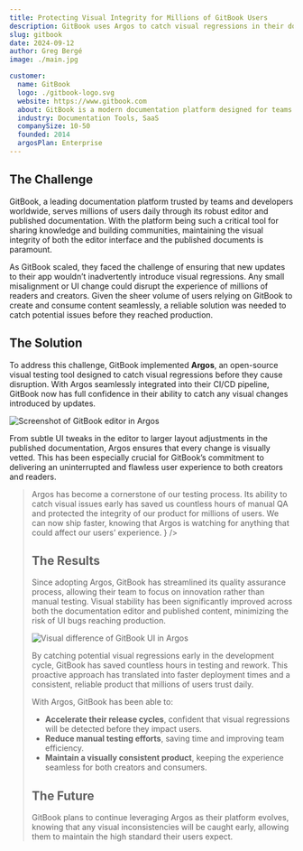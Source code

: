 ```yaml
---
title: Protecting Visual Integrity for Millions of GitBook Users
description: GitBook uses Argos to catch visual regressions in their documentation platform, ensuring millions of users experience seamless content creation and consumption daily.
slug: gitbook
date: 2024-09-12
author: Greg Bergé
image: ./main.jpg

customer:
  name: GitBook
  logo: ./gitbook-logo.svg
  website: https://www.gitbook.com
  about: GitBook is a modern documentation platform designed for teams to collaborate and share knowledge seamlessly.
  industry: Documentation Tools, SaaS
  companySize: 10-50
  founded: 2014
  argosPlan: Enterprise
---
```


## The Challenge

GitBook, a leading documentation platform trusted by teams and developers worldwide, serves millions of users daily through its robust editor and published documentation. With the platform being such a critical tool for sharing knowledge and building communities, maintaining the visual integrity of both the editor interface and the published documents is paramount.

As GitBook scaled, they faced the challenge of ensuring that new updates to their app wouldn’t inadvertently introduce visual regressions. Any small misalignment or UI change could disrupt the experience of millions of readers and creators. Given the sheer volume of users relying on GitBook to create and consume content seamlessly, a reliable solution was needed to catch potential issues before they reached production.

## The Solution

To address this challenge, GitBook implemented **Argos**, an open-source visual testing tool designed to catch visual regressions before they cause disruption. With Argos seamlessly integrated into their CI/CD pipeline, GitBook now has full confidence in their ability to catch any visual changes introduced by updates.

![Screenshot of GitBook editor in Argos](/assets/customers/gitbook/cover-editor.jpg)

From subtle UI tweaks in the editor to larger layout adjustments in the published documentation, Argos ensures that every change is visually vetted. This has been especially crucial for GitBook’s commitment to delivering an uninterrupted and flawless user experience to both creators and readers.

<Blockquote
  authorName="Samy Pessé"
  authorAvatar="/assets/customers/gitbook/samy.jpg"
  authorPosition="CTO"
  companyName="GitBook"
  companyLogo="/assets/customers/gitbook/gitbook-logo.svg"
  quote={
    <>
      Argos has become a cornerstone of our testing process. Its ability to
      catch visual issues early has saved us countless hours of manual QA and
      protected the integrity of our product for millions of users. We can now
      ship faster, knowing that Argos is watching for anything that could affect
      our users’ experience.
    </>
  }
/>

## The Results

Since adopting Argos, GitBook has streamlined its quality assurance process, allowing their team to focus on innovation rather than manual testing. Visual stability has been significantly improved across both the documentation editor and published content, minimizing the risk of UI bugs reaching production.

![Visual difference of GitBook UI in Argos](/assets/customers/gitbook/change-detection.jpg)

By catching potential visual regressions early in the development cycle, GitBook has saved countless hours in testing and rework. This proactive approach has translated into faster deployment times and a consistent, reliable product that millions of users trust daily.

With Argos, GitBook has been able to:

- **Accelerate their release cycles**, confident that visual regressions will be detected before they impact users.
- **Reduce manual testing efforts**, saving time and improving team efficiency.
- **Maintain a visually consistent product**, keeping the experience seamless for both creators and consumers.

## The Future

GitBook plans to continue leveraging Argos as their platform evolves, knowing that any visual inconsistencies will be caught early, allowing them to maintain the high standard their users expect.
